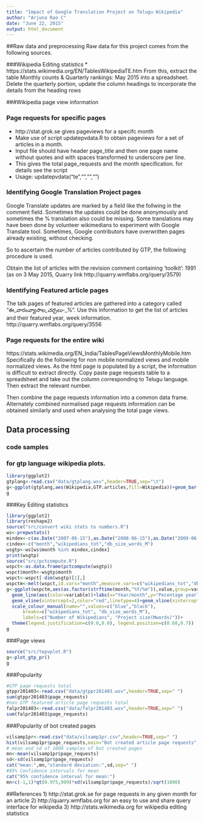 ```yaml
---
title: "Impact of Google Translation Project on Telugu Wikipedia"
author: "Arjuna Rao C"
date: "June 22, 2015"
output: html_document
---
```

##Raw data and preprocessing
Raw data for this project comes from the following sources.

###Wikipedia Editing statistics
* https://stats.wikimedia.org/EN/TablesWikipediaTE.htm
From this, extract the table Monthly counts & Quarterly rankings: May 2015 into a spreadsheet. Delete the quarterly portion, update the column headings to incorporate the details from the heading rows

###Wikipedia page view information

### Page requests for specific pages
* http://stat.grok.se gives pageviews for a specifc month
* Make use of script updatepvdata.R to obtain pageviews for a set of articles in a month.
* Input file should have header page_title and then one page name without quotes and with spaces transformed to underscore per line.
* This gives the total page_requests and the month specification. for details see the script
* Usage: updatepvdata("te","<src file>","<yyyymm eg:201403>","<result file>")

### Identifying Google Translation Project pages
Google Translate updates are marked by a field like the follwing in the comment field. Sometimes the updates could be done anonymously and sometimes the % translation also could be missing. Some translations may have been done by volunteer wikimedians to experiment with Google Translate tool. Sometimes, Google contributors have overwritten pages already existing, without checking.

So to ascertain  the number of articles contributed by  GTP, the following procedure is used.

Obtain the list of articles with the revision comment containing 'toolkit': 1991 (as on 3 May 2015, Quarry link http://quarry.wmflabs.org/query/3579)

### Identifying Featured article pages
The talk pages of featured articles are gathered into a category called  "ఈ_వారం_వ్యాసాల_చర్చలు_-_%". Use this information to get the list of articles and their featured year, week information.
http://quarry.wmflabs.org/query/3556

### Page requests for the entire wiki
https://stats.wikimedia.org/EN_India/TablesPageViewsMonthlyMobile.htm
Specifically do the following for non mobile normalized views and mobile normalized views.
As the html page is populated by a script, the information is difficult to extract directly. Copy paste  page requests table to a spreadsheet and take out the column corresponding to Telugu language. Then extract the relevant number.

Then combine the page requests information into a common data frame. Alternately combined normalised page requests information can be  obtained similarly and used when analysing the total page views.


## Data processing
### code samples
### for gtp language wikipedia plots.
```r
library(ggplot2)
gtplang<-read.csv("data/gtplang.wsv",header=TRUE,sep="\t")
g<-ggplot(gtplang,aes(Wikipedia,GTP.articles,fill=Wikipedia))+geom_bar(stat="identity")+geom_text(label=paste(gtplang$Wikipedia,gtplang$GTP.articles,sep="\n"),vjust=c(rep(1.1,4),-0.5))+labs(x=" ",y="Number of articles",title="Google Translation Project in Indian language wikipedias")+  scale_colour_manual(values=cbPalette)+theme(legend.position="none",axis.text.x=element_blank())
g
```
###Key Editing statistics 
```r
library(ggplot2)
library(reshape2)
source("src/convert wiki stats to numbers.R")
ws<-prepwstats()
mindex<-c(as.Date("2007-06-15"),as.Date("2008-06-15"),as.Date("2009-06-15"),as.Date("2010-06-15"),as.Date("2011-06-15"),as.Date("2012-06-15"))
cindex<-c("month","wikipedians_tot","db_size_words_M")
wsgtp<-ws[ws$month %in% mindex,cindex]
print(wsgtp)
source("src/pctcompute.R")
wspct<-as.data.frame(pctcompute(wsgtp))
wspct$month<-wsgtp$month
wspct<-wspct[-dim(wsgtp)[1],]
wspctm<-melt(wspct,id.vars="month",measure.vars=c("wikipedians_tot","db_size_words_M"))
g<-ggplot(wspctm,aes(as.factor(strftime(month,"%Y/%m")),value,group=variable))+
  geom_line(aes(color=variable))+labs(x="Year/month",y="Pecentage yearly change",title="Telugu Wikipedia - Wikipedians and Project Size \n Impact of Google Translation Project")+
  geom_vline(xintercept=2,color="red",linetype=4)+geom_vline(xintercept=4,color="red",linetype=4)+
  scale_colour_manual(name="",values=c("blue","black"),
      breaks=c("wikipedians_tot", "db_size_words_M"),
      labels=c("Number of Wikipedians", "Project size(Mwords)"))+
  theme(legend.justification=c(0.0,0.0), legend.position=c(0.68,0.7))
g
```

###Page views 
```r
source("src/tepvplot.R")
g<-plot_gtp_pr()
g
```

###Popularity
```r
#GTP page requests total
gtppr201403<-read.csv("data/gtppr201403.wsv",header=TRUE,sep=" ")
sum(gtppr201403$page_requests)
#non GTP featured article page requests total
falpr201403<-read.csv("data/falpr201403.wsv",header=TRUE,sep=" ")
sum(falpr201403$page_requests)
```

###Popularity of bot created pages
```r
vilsamp1pr<-read.csv("data/vilsamp1pr.csv",header=TRUE,sep=" ")
hist(vilsamp1pr$page_requests,main="Bot created article page requests",ylab="Number of pages",xlab="page requests in March 2014")
# mean and sd of 1000 samples of bot created pages
mn<-mean(vilsamp1pr$page_requests)
sd<-sd(vilsamp1pr$page_requests)
cat("mean:",mn,"standard deviation:",sd,sep=" ")
#95% Confidence intervals for mean
cat("95% confidence interval for mean:")
mn+c(-1,1)*qt(0.975,999)*sd(vilsamp1pr$page_requests)/sqrt(1000)
```
##References
1) http://stat.grok.se for page requests in any given month for an article
2) http://quarry.wmflabs.org for an easy to use and share query interface for wikipedia
3) http://stats.wikimedia.org for wikipedia editing statistics